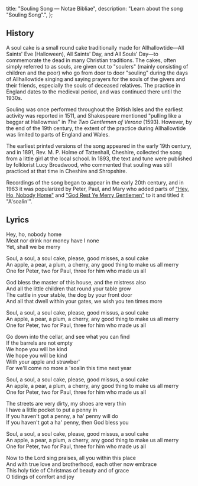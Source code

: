   title: "Souling Song — Notae Bibliae",
  description: "Learn about the song \"Souling Song\".",
};

<Initial text="Souling Song" />

## History

A soul cake is a small round cake traditionally made for Allhallowtide—All Saints' Eve (Halloween), All Saints' Day, and All Souls' Day—to commemorate the dead in many Christian traditions. The cakes, often simply referred to as souls, are given out to "soulers" (mainly consisting of children and the poor) who go from door to door "souling" during the days of Allhallowtide singing and saying prayers for the souls of the givers and their friends, especially the souls of deceased relatives. The practice in England dates to the medieval period, and was continued there until the 1930s.

Souling was once performed throughout the British Isles and the earliest activity was reported in 1511, and Shakespeare mentioned "pulling like a beggar at Hallowmas" in *The Two Gentlemen of Verona* (1593). However, by the end of the 19th century, the extent of the practice during Allhallowtide was limited to parts of England and Wales.

The earliest printed versions of the song appeared in the early 19th century, and in 1891, Rev. M. P. Holme of Tattenhall, Cheshire, collected the song from a little girl at the local school. In 1893, the text and tune were published by folklorist Lucy Broadwood, who commented that souling was still practiced at that time in Cheshire and Shropshire.

Recordings of the song began to appear in the early 20th century, and in 1963 it was popularized by Peter, Paul, and Mary who added parts of ["Hey, Ho, Nobody Home"](/liturgy/music/songs/hey-ho-nobody-home) and ["God Rest Ye Merry Gentlemen"](/liturgy/music/hymns/god-rest-ye-merry-gentlemen) to it and titled it "A'soalin'".

## Lyrics

Hey, ho, nobody home<br/>
Meat nor drink nor money have I none<br/>
Yet, shall we be merry

Soul, a soul, a soul cake, please, good misses, a soul cake<br/>
An apple, a pear, a plum, a cherry, any good thing to make us all merry<br/>
One for Peter, two for Paul, three for him who made us all

God bless the master of this house, and the mistress also<br/>
And all the little children that round your table grow<br/>
The cattle in your stable, the dog by your front door<br/>
And all that dwell within your gates, we wish you ten times more

Soul, a soul, a soul cake, please, good missus, a soul cake<br/>
An apple, a pear, a plum, a cherry, any good thing to make us all merry<br/>
One for Peter, two for Paul, three for him who made us all

Go down into the cellar, and see what you can find<br/>
If the barrels are not empty<br/>
We hope you will be kind<br/>
We hope you will be kind<br/>
With your apple and strawber'<br/>
For we'll come no more a 'soalin this time next year

Soul, a soul, a soul cake, please, good missus, a soul cake<br/>
An apple, a pear, a plum, a cherry, any good thing to make us all merry<br/>
One for Peter, two for Paul, three for him who made us all

The streets are very dirty, my shoes are very thin<br/>
I have a little pocket to put a penny in<br/>
If you haven't got a penny, a ha' penny will do<br/>
If you haven't got a ha' penny, then God bless you

Soul, a soul, a soul cake, please, good missus, a soul cake<br/>
An apple, a pear, a plum, a cherry, any good thing to make us all merry<br/>
One for Peter, two for Paul, three for him who made us all

Now to the Lord sing praises, all you within this place<br/>
And with true love and brotherhood, each other now embrace<br/>
This holy tide of Christmas of beauty and of grace<br/>
O tidings of comfort and joy

